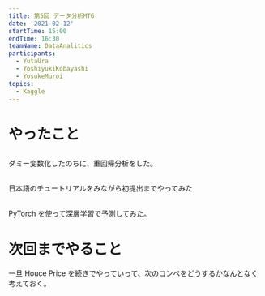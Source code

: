```yaml
---
title: 第5回 データ分析MTG
date: '2021-02-12'
startTime: 15:00
endTime: 16:30
teamName: DataAnalitics
participants:
  - YutaUra
  - YoshiyukiKobayashi
  - YosukeMuroi
topics:
  - Kaggle
---
```


# やったこと

## <user name="YosukeMuroi" />

ダミー変数化したのちに、重回帰分析をした。

## <user name="YutaUra" />

日本語のチュートリアルをみながら初提出までやってみた

## <user name="YoshiyukiKobayashi" />

PyTorch を使って深層学習で予測してみた。

# 次回までやること

一旦 Houce Price を続きでやっていって、次のコンペをどうするかなんとなく考えておく。
